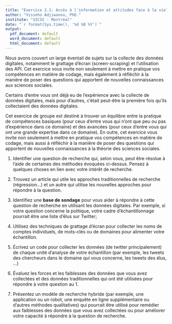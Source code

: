 ```yaml
---
title: "Exercice 2.1: Accès à l'information et attitudes face à la violence conjugale"
author: "Visseho Adjiwanou, PhD."
institute: "SICSS - Montréal"
date: "`r format(Sys.time(), '%d %B %Y')`"
output:
  pdf_document: default
  word_document: default
  html_document: default
---
```



Nous avons couvert un large éventail de sujets sur la collecte des données digitales, notamment le grattage d'écran (screen-scraping) et l'utilisation des API. Cet exercice vous invite non seulement à mettre en pratique vos compétences en matière de codage, mais également à réfléchir à la manière de poser des questions qui apportent de nouvelles connaissances aux sciences sociales.

Certains d'entre vous ont déjà eu de l'expérience avec la collecte de données digitales, mais pour d'autres, c'était peut-être la première fois qu'ils collectaient des données digitales. 

Cet exercice de groupe est destiné à trouver un équilibre entre la pratique de compétences basiques (pour ceux d'entre vous qui n'ont que peu ou pas d'expérience dans ce domaine) et des avancées (pour ceux d'entre vous qui ont une grande expertise dans ce domaine). En outre, cet exercice vous invite non seulement à mettre en pratique vos compétences en matière de codage, mais aussi à réfléchir à la manière de poser des questions qui apportent de nouvelles connaissances à la théorie des sciences sociales.

1. Identifier une question de recherche qui, selon vous, peut être résolue à l'aide de certaines des méthodes évoquées ci-dessus. Pensez à quelques choses en lien avec votre intérêt de recherche.

2. Trouvez un article qui utile les approches traditionnelles de recherche (régression...) et un autre qui utilise les nouvelles approches pour répondre à la question.

3. Identifiez une **base de sondage** pour vous aider à répondre à cette question de recherche en utilisant les données digitales. Par exemple, si votre question concerne la politique, votre cadre d'échantillonnage pourrait être une liste d'élus sur Twitter;

4. Utilisez des techniques de grattage d’écran pour collecter les noms de comptes individuels, de mots-clés ou de domaines pour alimenter votre échantillon.

5. Écrivez un code pour collecter les données (de twitter principalement) de chaque unité d’analyse de votre échantillon (par exemple, les tweets des chercheurs dans le domaine qui vous concerne, les tweets des élus, ...)

6. Évaluez les forces et les faiblesses des données que vous avez collectées et des données traditionnelles qui ont été utilisées pour répondre à votre question au 1.


4. Présentez un modèle de recherche hybride (par exemple, une application ou un robot, une enquête en ligne supplémentaire ou d'autres méthodes qualitatives) qui pourrait être utilisé pour remédier aux faiblesses des données que vous avez collectées ou pour améliorer votre capacité à répondre à la question de recherche.

